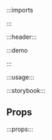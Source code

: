 :::imports


:::

:::header:::

:::demo

<PromptLogout/>

:::

:::usage:::

:::storybook:::

## Props

:::props:::
